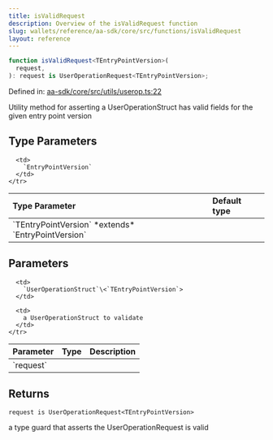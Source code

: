 ```yaml
---
title: isValidRequest
description: Overview of the isValidRequest function
slug: wallets/reference/aa-sdk/core/src/functions/isValidRequest
layout: reference
---
```


```ts
function isValidRequest<TEntryPointVersion>(
  request,
): request is UserOperationRequest<TEntryPointVersion>;
```

Defined in: [aa-sdk/core/src/utils/userop.ts:22](https://github.com/alchemyplatform/aa-sdk/blob/5b9429f0f16dcd4ff822527b8de589e19e88faa7/aa-sdk/core/src/utils/userop.ts#L22)

Utility method for asserting a UserOperationStruct has valid fields for the given entry point version

## Type Parameters

<table>
  <thead>
    <tr>
      <th align="left">Type Parameter</th>
      <th align="left">Default type</th>
    </tr>
  </thead>

  <tbody>
    <tr>
      <td>
        `TEntryPointVersion` *extends* `EntryPointVersion`
      </td>

      <td>
        `EntryPointVersion`
      </td>
    </tr>

  </tbody>
</table>

## Parameters

<table>
  <thead>
    <tr>
      <th align="left">Parameter</th>
      <th align="left">Type</th>
      <th align="left">Description</th>
    </tr>
  </thead>

  <tbody>
    <tr>
      <td>
        `request`
      </td>

      <td>
        `UserOperationStruct`\<`TEntryPointVersion`>
      </td>

      <td>
        a UserOperationStruct to validate
      </td>
    </tr>

  </tbody>
</table>

## Returns

`request is UserOperationRequest<TEntryPointVersion>`

a type guard that asserts the UserOperationRequest is valid

